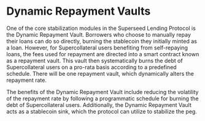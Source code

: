 # Dynamic Repayment Vaults

One of the core stabilization modules in the Superseed Lending Protocol is the Dynamic Repayment Vault. Borrowers who choose to manually repay their loans can do so directly, burning the stablecoin they initially minted as a loan. However, for Supercollateral users benefiting from self-repaying loans, the fees used for repayment are directed into a smart contract known as a repayment vault. This vault then systematically burns the debt of Supercollateral users on a pro-rata basis according to a predefined schedule. There will be one repayment vault, which dynamically alters the repayment rate.

The benefits of the Dynamic Repayment Vault include reducing the volatility of the repayment rate by following a programmatic schedule for burning the debt of Supercollateral users. Additionally, the Dynamic Repayment Vault acts as a stablecoin sink, which the protocol can utilize to stabilize the peg.
